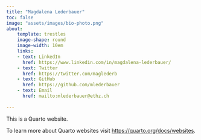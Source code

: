 ```yaml
---
title: "Magdalena Lederbauer"
toc: false
image: "assets/images/bio-photo.png"
about:
    template: trestles
    image-shape: round
    image-width: 10em
    links:
    - text: LinkedIn
      href: https://www.linkedin.com/in/magdalena-lederbauer/
    - text: Twitter
      href: https://twitter.com/maglederb
    - text: GitHub
      href: https://github.com/mlederbauer
    - text: Email
      href: mailto:mlederbauer@ethz.ch
 
---
```


This is a Quarto website.

To learn more about Quarto websites visit <https://quarto.org/docs/websites>.
